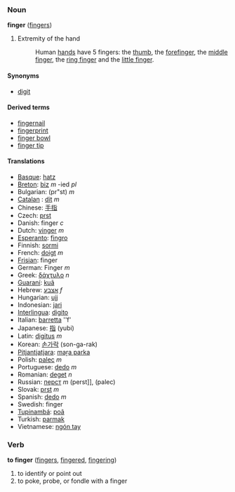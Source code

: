===Noun===
'''finger''' ([[fingers]])

#Extremity of the hand
#:Human [[hand]]s have 5 fingers: the [[thumb]], the [[forefinger]], the [[middle finger]], the [[ring finger]] and the [[little finger]].

====Synonyms====
*[[digit]]

====Derived terms====
*[[fingernail]]
*[[fingerprint]]
*[[finger bowl]]
*[[finger tip]]

====Translations====
*[[Basque]]: [[hatz]]
*[[Breton]]: [[biz]] ''m'' -ied ''pl''
*Bulgarian: (pr"st) ''m''
*[[Catalan]] : [[dit]] ''m''
*Chinese: [[手指]]
*Czech: [[prst]]
*Danish: finger ''c''
*Dutch: [[vinger]] ''m''
*[[Esperanto]]: [[fingro]]
*Finnish: [[sormi]]
*French: [[doigt]] ''m''
*[[Frisian]]: finger
*German: Finger ''m''
*Greek: [[δάχτυλο]] ''n''
*[[Guaraní]]: [[kuã]]
*Hebrew: [[אצבע]] ''f''
*Hungarian: [[ujj]]
*Indonesian: [[jari]]
*[[Interlingua]]: [[digito]]
*Italian: [[barretta]] ''f'
*Japanese: [[指]] (yubi)
*Latin: [[digitus]] ''m''
*Korean: [[손가락]] (son-ga-rak)
*[[Pitjantjatjara]]: [[maṟa parka]]
*Polish: [[palec]] ''m''
*Portuguese: [[dedo]] ''m''
*Romanian: [[deget]] ''n''
*Russian: [[перст]] ''m'' (perst]], (palec)
*Slovak: [[prst]] ''m''
*Spanish: [[dedo]] ''m''
*Swedish: finger
*[[Tupinambá]]: [[poã]]
*Turkish: [[parmak]]
*Vietnamese: [[ngón tay]]

===Verb===
'''to finger''' ([[fingers]], [[fingered]], [[fingering]])

# to identify or point out
# to poke, probe, or fondle with a finger